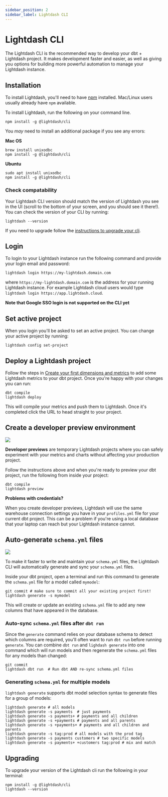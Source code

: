 ```yaml
---
sidebar_position: 2
sidebar_label: Lightdash CLI
---
```


# Lightdash CLI

The Lightdash CLI is the recommended way to develop your dbt + Lightdash project. It makes development faster and 
easier, as well as giving you options for building more powerful automation to manage your Lightdash instance.

## Installation

To install Lightdash, you'll need to have [npm](https://docs.npmjs.com/downloading-and-installing-node-js-and-npm) 
installed. Mac/Linux users usually already have `npm` available.

To install Lightdash, run the following on your command line.

```shell
npm install -g @lightdash/cli
```

You _may_ need to install an additional package if you see any errors:

**Mac OS**


```shell
brew install unixodbc
npm install -g @lightdash/cli
```

**Ubuntu**

```shell
sudo apt install unixodbc
npm install -g @lightdash/cli
```

### Check compatability

Your Lightdash CLI version should match the version of Lightdash you see in the UI (scroll to the bottom of your screen, and you should see it there!). You can check the version of 
your CLI by running:

```shell
lightdash --version
```

If you need to upgrade follow the [instructions to upgrade your cli](#upgrading).

## Login

To login to your Lightdash instance run the following command and provide your login email and password:

```shell
lightdash login https://my-lightdash.domain.com
```

where `https://my-lightdash.domain.com` is the address for your running Lightdash instance. For example Lightdash 
cloud users would type `lightdash login https://app.lightdash.cloud`.

**Note that Google SSO login is not supported on the CLI yet**

## Set active project

When you login you'll be asked to set an active project. You can change your active project by running:

```shell
lightdash config set-project
```

## Deploy a Lightdash project

Follow the steps in [Create your first dimensions and metrics](./add-metrics.mdx) to add some Lightdash metrics to 
your dbt project. Once you're happy with your changes you can run:

```shell
dbt compile
lightdash deploy
```

This will compile your metrics and push them to Lightdash. Once it's completed click the URL to head straight to 
your project.

## Create a developer preview environment

<a href="https://www.loom.com/share/fddc9adab0694f60a85d0a48d67469be">
    <img src="https://cdn.loom.com/sessions/thumbnails/fddc9adab0694f60a85d0a48d67469be-with-play.gif" />
</a>

**Developer previews** are temporary Lightdash projects where you can safely experiment with your metrics and charts 
without affecting your production project.

Follow the instructions above and when you're ready to preview your dbt project, run the following from inside your 
project:

```shell
dbt compile
lightdash preview
```

**Problems with credentials?**

When you create developer previews, Lightdash will use the same warehouse connection settings you have in your 
`profiles.yml` file for your current dbt project. This can be a problem if you're using a local database that your 
laptop can reach but your Lightdash instance cannot.

## Auto-generate `schema.yml` files

<a href="https://www.loom.com/share/82833c5ea8a841dbb0ebdbcd878f85a1">
    <img src="https://cdn.loom.com/sessions/thumbnails/82833c5ea8a841dbb0ebdbcd878f85a1-with-play.gif" />
</a>

To make it faster to write and maintain your `schema.yml` files, the Lightdash CLI will automatically generate and 
sync your `schema.yml` files.

Inside your dbt project, open a terminal and run this command to generate the `schema.yml` file for a model called 
`mymodel`:

```shell
git commit # make sure to commit all your existing project first!
lightdash generate -s mymodel
```

This will create or update an existing `schema.yml` file to add any new columns that have appeared in the database. 

### Auto-sync `schema.yml` files after `dbt run` 

Since the `generate` command relies on your database schema to detect which columns are required, you'll often want
to run `dbt run` before running `generate`. You can combine `dbt run` and `lighdash generate` into one command which 
will run models and then regenerate the 
`schema.yml` files for any models than changed:

```shell
git commit
lightdash dbt run  # Run dbt AND re-sync schema.yml files
```

### Generating `schema.yml` for multiple models

`lightdash generate` supports dbt model selection syntax to generate files for a group of models:
```shell
lightdash generate # all models
lightdash generate -s payments  # just payments
lightdash generate -s payments+ # payments and all children
lightdash generate -s +payments # payments and all parents
lightdash generate -s +payments+ # payments and all children and parents
lightdash generate -s tag:prod # all models with the prod tag
lightdash generate -s payments customers # two specific models
lightdash generate -s payments+ +customers tag:prod # mix and match
```

## Upgrading

To upgrade your version of the Lightdash cli run the following in your terminal:

```shell
npm install -g @lightdash/cli
lightdash --version
```
